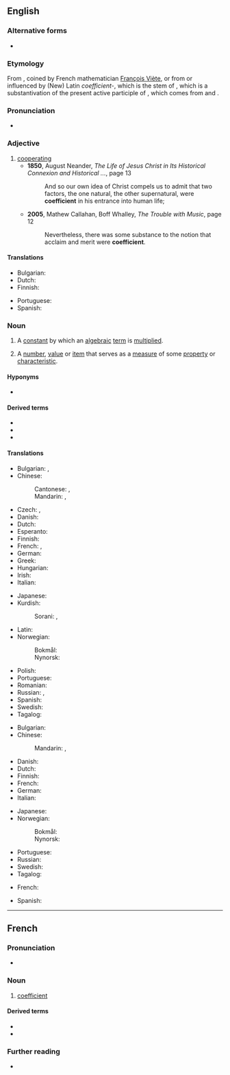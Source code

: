 {{also|coëfficient|coëfficiënt}}
==English==
{{wikipedia}}

===Alternative forms===
* {{l|en|coëfficient}}

===Etymology===
From {{etyl|fr|en}} {{m|fr|coefficient}}, coined by French mathematician [[w:François Viète|François Viète]], or from or influenced by (New) Latin ''coefficient-'', which is the stem of {{m|la|coefficiens}}, which is a substantivation of the present active participle of {{m|la|coefficere}}, which comes from {{m|la|co-}} and {{m|la|efficere}}.

===Pronunciation===
* {{a|UK}} {{IPA|/ˌkəʊ.ɪˈfɪʃn̩t/|/ˌkəʊ.iˈfɪʃn̩t/|lang=en}}

===Adjective===
{{en-adj}}

# [[cooperating]]
#* '''1850''', August Neander, ''The Life of Jesus Christ in Its Historical Connexion and Historical ...'', page 13
#*: And so our own idea of Christ compels us to admit that two factors, the one natural, the other supernatural, were '''coefficient''' in his entrance into human life;
#* '''2005''', Mathew Callahan, Boff Whalley, ''The Trouble with Music'', page 12
#*: Nevertheless, there was some substance to the notion that acclaim and merit were '''coefficient'''.

====Translations====
{{trans-top|cooperating}}
* Bulgarian: {{t+|bg|съдействащ}}
* Dutch: {{t+|nl|behulpzaam}}
* Finnish: {{t|fi|myötävaikuttava}}
{{trans-mid}}
* Portuguese: {{t+|pt|coeficiente}}
* Spanish: {{t+|es|coeficiente}}
{{trans-bottom}}

===Noun===
{{en-noun}}

# {{lb|en|mathematics}} A [[constant]] by which an [[algebraic]] [[term]] is [[multiply|multiplied]].
# A [[number]], [[value]] or [[item]] that serves as a [[measure]] of some [[property]] or [[characteristic]].

====Hyponyms====
* {{sense|a number, value or item that serves as a measure of some property or characteristic}} {{l|en|coefficient of friction}}

====Derived terms====
* {{l|en|coefficient of friction}}
* {{l|en|correlation coefficient}}
* {{l|en|Gini coefficient}}

====Translations====
{{trans-top|algebraic constant}}
* Bulgarian: {{t+|bg|фа́ктор|m}}, {{t|bg|коефицие́нт|m}}
* Chinese:
*: Cantonese: {{t|yue|係數|sc=Hani}}, {{t|yue|系数|tr=hai6 sou3|sc=Hani}}
*: Mandarin: {{t+|cmn|係數|sc=Hani}}, {{t+|cmn|系数|tr=xìshù|sc=Hani}}
* Czech: {{t+|cs|koeficient|m}}, {{t|cs|součinitel|m}}
* Danish: {{t|da|koefficient|c}}
* Dutch: {{t+|nl|coëfficiënt|m}}
* Esperanto: {{t|eo|koeficiento}}
* Finnish: {{t|fi|kerroin}}
* French: {{t+|fr|coefficient|m}}, {{t+|fr|facteur|m}}
* German: {{t+|de|Koeffizient|m}}
* Greek: {{t+|el|συντελεστής|m}}
* Hungarian: {{t+|hu|együttható}}
* Irish: {{t|ga|comhéifeacht|f}}
* Italian: {{t+|it|coefficiente|m}}
{{trans-mid}}
* Japanese: {{t+|ja|係数|tr=けいすう, keisū}}
* Kurdish:
*: Sorani: {{t|ku|هاوکۆڵکه‌|tr=hawkolke|sc=ku-Arab}}, {{t|ku|فاکته‌ری هاوبه‌ش|tr=fakteri hawbesh|sc=ku-Arab}}
* Latin: {{t+|la|coefficiēns}}
* Norwegian:
*: Bokmål: {{t|nb|koeffisient|m}}
*: Nynorsk: {{t|nn|koeffisient|m}}
* Polish: {{t+|pl|współczynnik|m}}
* Portuguese: {{t+|pt|coeficiente|m}}
* Romanian: {{t+|ro|coeficient|m}}
* Russian: {{t+|ru|коэффицие́нт|m}}, {{t+|ru|фа́ктор|m}}
* Spanish: {{t+|es|coeficiente|m}}
* Swedish: {{t+|sv|koefficient|c}}
* Tagalog: {{t|tl|katuwang}}
{{trans-bottom}}

{{trans-top|measure of some property or characteristic}}
* Bulgarian: {{t|bg|коефицие́нт|m}}
* Chinese:
*: Mandarin: {{t+|cmn|係數|sc=Hani}}, {{t+|cmn|系数|tr=xìshù|sc=Hani}}
* Danish: {{t|da|koefficient|c}}
* Dutch: {{t+|nl|coëfficiënt|m}}
* Finnish: {{t|fi|kerroin}}
* French: {{t+|fr|coefficient|m}}
* German: {{t+|de|Koeffizient|m}}
* Italian: {{t+|it|coefficiente|m}}
{{trans-mid}}
* Japanese: {{t+|ja|係数|tr=けいすう, keisū}}
* Norwegian:
*: Bokmål: {{t|nb|koeffisient|m}}
*: Nynorsk: {{t|nn|koeffisient|m}}
* Portuguese: {{t+|pt|coeficiente|m}}
* Russian: {{t+|ru|коэффицие́нт|m}}
* Swedish: {{t+|sv|koefficient|c}}
* Tagalog: {{t|tl|katuwang}}
{{trans-bottom}}

{{checktrans-top}}
* French: {{t+check|fr|coefficient|m}}
{{trans-mid}}
* Spanish: {{t+check|es|coeficiente|m}}
{{trans-bottom}}

----

==French==

===Pronunciation===
* {{IPA|/kɔ.e.fi.sjɑ̃/|lang=fr}}

===Noun===
{{fr-noun|m}}

# [[#English|coefficient]]

====Derived terms====
* {{l|fr|coefficient d'erreur}}
* {{l|fr|coefficient de remplissage}}

===Further reading===
* {{R:TLFi}}